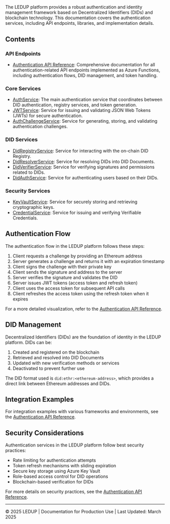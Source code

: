 
<HeaderTitle
  title="Auth Overview"
  source="https://github.com/LED-UP/LED-UP/tree/main/apis/auth"
/>
---



The LEDUP platform provides a robust authentication and identity management framework based on Decentralized Identifiers (DIDs) and blockchain technology. This documentation covers the authentication services, including API endpoints, libraries, and implementation details.

## Contents

### API Endpoints

- [Authentication API Reference](./AuthFunctions.md): Comprehensive documentation for all authentication-related API endpoints implemented as Azure Functions, including authentication flows, DID management, and token handling.

### Core Services

- [AuthService](./AuthService.md): The main authentication service that coordinates between DID authentication, registry services, and token generation.
- [JWTService](./JWTService.md): Service for issuing and validating JSON Web Tokens (JWTs) for secure authentication.
- [AuthChallengeService](./AuthChallengeService.md): Service for generating, storing, and validating authentication challenges.

### DID Services

- [DidRegistryService](./DidRegistryService.md): Service for interacting with the on-chain DID Registry.
- [DidResolverService](./DidResolverService.md): Service for resolving DIDs into DID Documents.
- [DidVerifierService](./DidVerifierService.md): Service for verifying signatures and permissions related to DIDs.
- [DidAuthService](./DidAuthService.md): Service for authenticating users based on their DIDs.

### Security Services

- [KeyVaultService](./KeyVaultService.md): Service for securely storing and retrieving cryptographic keys.
- [CredentialService](./CredentialService.md): Service for issuing and verifying Verifiable Credentials.

## Authentication Flow

The authentication flow in the LEDUP platform follows these steps:

1. Client requests a challenge by providing an Ethereum address
2. Server generates a challenge and returns it with an expiration timestamp
3. Client signs the challenge with their private key
4. Client sends the signature and address to the server
5. Server verifies the signature and validates the DID
6. Server issues JWT tokens (access token and refresh token)
7. Client uses the access token for subsequent API calls
8. Client refreshes the access token using the refresh token when it expires

For a more detailed visualization, refer to the [Authentication API Reference](./AuthFunctions.md).

## DID Management

Decentralized Identifiers (DIDs) are the foundation of identity in the LEDUP platform. DIDs can be:

1. Created and registered on the blockchain
2. Retrieved and resolved into DID Documents
3. Updated with new verification methods or services
4. Deactivated to prevent further use

The DID format used is `did:ethr:<ethereum-address>`, which provides a direct link between Ethereum addresses and DIDs.

## Integration Examples

For integration examples with various frameworks and environments, see the [Authentication API Reference](./AuthFunctions.md#integration-examples).

## Security Considerations

Authentication services in the LEDUP platform follow best security practices:

- Rate limiting for authentication attempts
- Token refresh mechanisms with sliding expiration
- Secure key storage using Azure Key Vault
- Role-based access control for DID operations
- Blockchain-based verification for DIDs

For more details on security practices, see the [Authentication API Reference](./AuthFunctions.md#security-considerations).

---

© 2025 LEDUP | Documentation for Production Use | Last Updated: March 2025
